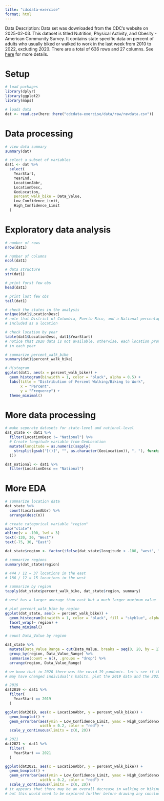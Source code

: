 ```yaml
---
title: "cdcdata-exercise"
format: html
---
```


Data Description: Data set was downloaded from the CDC's website on 2025-02-03. 
This dataset is titled Nutrition, Physical Activity, and Obesity - American 
Community Survey. It contains state specific data on percent of adults who 
usually biked or walked to work in the last week from 2010 to 2022, excluding 
2020. There are a total of 636 rows and 27 columns. 
See [here](https://data.cdc.gov/Nutrition-Physical-Activity-and-Obesity/Nutrition-Physical-Activity-and-Obesity-American-C/8mrp-rmkw/about_data)
for more details.

# Setup

```r
# load packages
library(dplyr)
library(ggplot2)
library(maps)
```


```r
# loads data
dat <- read.csv(here::here("cdcdata-exercise/data/raw/rawdata.csv"))
```

# Data processing

```r
# view data summary
summary(dat)

# select a subset of variables
dat1 <- dat %>%
  select(
    YearStart,
    YearEnd,
    LocationAbbr,
    LocationDesc,
    GeoLocation,
    percent_walk_bike = Data_Value,
    Low_Confidence_Limit,
    High_Confidence_Limit
  )
```

# Exploratory data analysis

```r
# number of rows
nrow(dat1)

# number of columns
ncol(dat1)

# data structure
str(dat1)

# print forst few obs
head(dat1)

# print last few obs
tail(dat1)

# check the states in the analysis
unique(dat1$LocationDesc)
# note that District of Columbia, Puerto Rico, and a National percentage are 
# included as a location

# check location by year
table(dat1$LocationDesc, dat1$YearStart)
# notice that 2020 data is not available. otherwise, each location provides data
# in each year
```

```r
# summarize percent_walk_bike
summary(dat1$percent_walk_bike)

# Histogram
ggplot(dat1, aes(x = percent_walk_bike)) +
  geom_histogram(binwidth = 1, color = "black", alpha = 0.5) +
  labs(title = "Distribution of Percent Walking/Biking to Work",
       x = "Percent",
       y = "Frequency") +
  theme_minimal()
```

# More data processing

```r
# make seperate datasets for state-level and national-level
dat_state <- dat1 %>%
  filter(LocationDesc != "National") %>%
  # Create longitude variable from GeoLocation
  mutate(longitude = as.numeric(sapply(
    strsplit(gsub("[()]", "", as.character(GeoLocation)), ", "), function(x) x[2]
  )))

dat_national <- dat1 %>%
  filter(LocationDesc == "National")
```

# More EDA

```r
# summarize location data
dat_state %>%
  count(LocationAbbr) %>%
  arrange(desc(n))

# create categorical variable "region"
map("state")
abline(v = -100, lwd = 3)
text(-120, 30, "West")
text(-75, 30, "East")

dat_state$region <- factor(ifelse(dat_state$longitude < -100, "west", "east"))

# summarize regions
summary(dat_state$region)

# 444 / 12 = 37 locations in the east
# 180 / 12 = 15 locations in the west
```

```r
# summarize by region
tapply(dat_state$percent_walk_bike, dat_state$region, summary)

# west has a larger average than east but a much larger maximum value

# plot percent_walk_bike by region
ggplot(dat_state, aes(x = percent_walk_bike)) +
  geom_histogram(binwidth = 1, color = "black", fill = "skyblue", alpha = 0.7) +
  facet_wrap(~ region) +
  theme_minimal()

# count Data_Value by region

dat_state %>%
  mutate(Data_Value_Range = cut(Data_Value, breaks = seq(0, 20, by = 1), include.lowest = TRUE, right = FALSE)) %>%
  group_by(region, Data_Value_Range) %>%
  summarise(count = n(), .groups = "drop") %>%
  arrange(region, Data_Value_Range)
```

```r
# we know that in 2020 there was the covid-19 pandemic. let's see if that event
# may have changed individual's habits. plot the 2019 data and the 2021 data

# 2019
dat2019 <- dat1 %>%
  filter(
    YearStart == 2019
  )

ggplot(dat2019, aes(x = LocationAbbr, y = percent_walk_bike)) +
  geom_boxplot() +
  geom_errorbar(aes(ymin = Low_Confidence_Limit, ymax = High_Confidence_Limit),
                width = 0.2, color = "red") +
  scale_y_continuous(limits = c(0, 20))

# 2021
dat2021 <- dat1 %>%
  filter(
    YearStart == 2021
  )

ggplot(dat2021, aes(x = LocationAbbr, y = percent_walk_bike)) +
  geom_boxplot() +
  geom_errorbar(aes(ymin = Low_Confidence_Limit, ymax = High_Confidence_Limit),
                width = 0.2, color = "red") +
  scale_y_continuous(limits = c(0, 20))
# it appears that there may be an overall decrease in walking or biking to work
# but this would need to be explored further before drawing any conclusions
```


